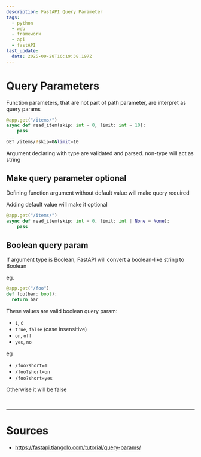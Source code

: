 ```yaml
---
description: FastAPI Query Parameter
tags:
  - python
  - web
  - framework
  - api
  - fastAPI
last_update:
  date: 2025-09-28T16:19:38.197Z
---
```


# Query Parameters

Function parameters, that are not part of path parameter, are interpret as query params 

```python title= showLineNumbers
@app.get("/items/")
async def read_item(skip: int = 0, limit: int = 10):
    pass
```

```bash title= showLineNumbers
GET /items/?skip=0&limit=10
```

<Admonition type="note" title="note"> 

Argument declaring with type are validated and parsed. non-type will act as string

</Admonition>

## Make query parameter optional

Defining function argument without default value will make query required

Adding default value will make it optional

```python title= showLineNumbers
@app.get("/items/")
async def read_item(skip: int = 0, limit: int | None = None):
    pass
```


## Boolean query param

If argument type is Boolean, FastAPI will convert a boolean-like string to Boolean

eg.
```python title= showLineNumbers
@app.get("/foo")
def foo(bar: bool):
  return bar
```

These values are valid boolean query param:
- `1`, `0`
- `true`, `false` (case insensitive)
- `on`, `off`
- `yes`, `no`

eg
- `/foo?short=1`
- `/foo?short=on`
- `/foo?short=yes`

Otherwise it will be false

<br/>

---

# Sources

- https://fastapi.tiangolo.com/tutorial/query-params/
